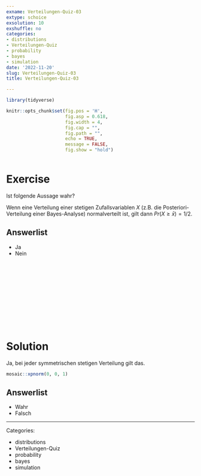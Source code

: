 ```yaml
---
exname: Verteilungen-Quiz-03
extype: schoice
exsolution: 10
exshuffle: no
categories:
- distributions
- Verteilungen-Quiz
- probability
- bayes
- simulation
date: '2022-11-20'
slug: Verteilungen-Quiz-03
title: Verteilungen-Quiz-03

---
```





```r
library(tidyverse)
```


```r
knitr::opts_chunk$set(fig.pos = 'H',
                      fig.asp = 0.618,
                      fig.width = 4,
                      fig.cap = "", 
                      fig.path = "",
                      echo = TRUE,
                      message = FALSE,
                      fig.show = "hold")



```






# Exercise

Ist folgende Aussage wahr?

Wenn eine Verteilung einer stetigen Zufallsvariablen $X$ (z.B. die Posteriori-Verteilung einer Bayes-Analyse) 
normalverteilt ist, gilt dann $Pr(X \ge\bar{x}) = 1/2$.


Answerlist
----------
* Ja
* Nein



</br>
</br>
</br>
</br>
</br>
</br>
</br>
</br>
</br>
</br>

# Solution

Ja, bei jeder symmetrischen stetigen Verteilung gilt das.


```r
mosaic::xpnorm(0, 0, 1)

```



Answerlist
----------


* Wahr
* Falsch





---

Categories: 

- distributions
- Verteilungen-Quiz
- probability
- bayes
- simulation


